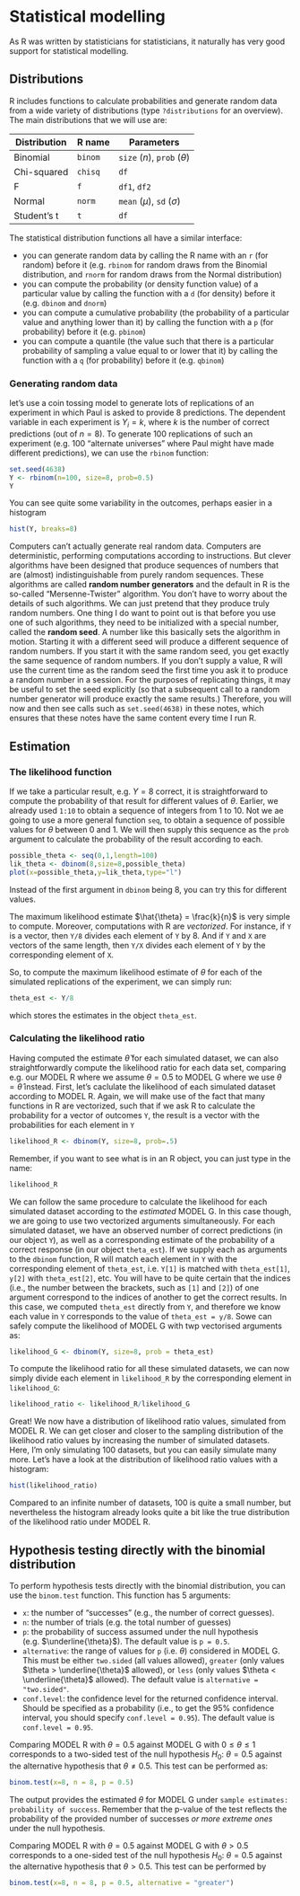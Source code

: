 # Statistical modelling

As R was written by statisticians for statisticians, it naturally has very good support for statistical modelling. 

## Distributions

R includes functions to calculate probabilities and generate random data from a wide variety of distributions (type `?distributions` for an overview). The main distributions that we will use are:

Distribution | R name  | Parameters                    
-------------|---------|--------------------------------
Binomial     | `binom` | `size` ($n$), `prob` ($\theta$)
Chi-squared  | `chisq` | `df`
F            | `f`     | `df1`, `df2`
Normal       | `norm`  | `mean` ($\mu$), `sd` ($\sigma$)
Student's t  | `t`     | `df`

The statistical distribution functions all have a similar interface: 

* you can generate random data by calling the R name with an `r` (for random) before it (e.g. `rbinom` for random draws from the Binomial distribution, and `rnorm` for random draws from the Normal distribution)
* you can compute the probability (or density function value) of a particular value by calling the function with a `d` (for density) before it (e.g. `dbinom` and `dnorm`)
* you can compute a cumulative probability (the probability of a particular value and anything lower than it) by calling the function with a `p` (for probability) before it (e.g. `pbinom`)
* you can compute a quantile (the value such that there is a particular probability of sampling a value equal to or lower that it) by calling the function with a `q` (for probability) before it (e.g. `qbinom`)

### Generating random data

let's use a coin tossing model to generate lots of replications of an experiment in which Paul is asked to provide 8 predictions. The dependent variable in each experiment is $Y_i = k$, where $k$ is the number of correct predictions (out of $n=8$). To generate 100 replications of such an experiment (e.g. 100 "alternate universes" where Paul might have made different predictions), we can use the `rbinom` function:
```r
set.seed(4638)
Y <- rbinom(n=100, size=8, prob=0.5)
Y
```
You can see quite some variability in the outcomes, perhaps easier in a histogram
```r
hist(Y, breaks=8)
```

Computers can't actually generate real random data. Computers are deterministic, performing computations according to instructions. But clever algorithms have been designed that produce sequences of numbers that are (almost) indistinguishable from purely random sequences. These algorithms are called __random number generators__ and the default in R is the so-called "Mersenne-Twister" algorithm. You don't have to worry about the details of such algorithms. We can just pretend that they produce truly random numbers. One thing I do want to point out is that before you use one of such algorithms, they need to be initialized with a special number, called the __random seed__. A number like this basically sets the algorithm in motion. Starting it with a different seed will produce a different sequence of random numbers. If you start it with the same random seed, you get exactly the same sequence of random numbers. If you don't supply a value, R will use the current time as the random seed the first time you ask it to produce a random number in a session. For the purposes of replicating things, it may be useful to set the seed explicitly (so that a subsequent call to a random number generator will produce exactly the same results.) Therefore, you will now and then see calls such as `set.seed(4638)` in these notes, which ensures that these notes have the same content every time I run R. 

## Estimation

### The likelihood function

If we take a particular result, e.g. $Y=8$ correct, it is straightforward to compute the probability of that result for different values of $\theta$. Earlier, we already used `1:10` to obtain a sequence of integers from 1 to 10. Not we ae going to use a more general function `seq`, to obtain a sequence of possible values for $\theta$ between 0 and 1. We will then supply this sequence as the `prob` argument to calculate the probability of the result according to each.
```r
possible_theta <- seq(0,1,length=100)
lik_theta <- dbinom(8,size=8,possible_theta)
plot(x=possible_theta,y=lik_theta,type="l")
```
Instead of the first argument in `dbinom` being 8, you can try this for different values.  

The maximum likelihood estimate $\hat{\theta} = \frac{k}{n}$ is very simple to compute. Moreover, computations with R are _vectorized_. For instance, if `Y` is a vector, then `Y/8` divides each element of `Y` by 8. And if `Y` and `X` are vectors of the same length, then `Y/X` divides each element of `Y` by the corresponding element of `X`. 

So, to compute the maximum likelihood estimate of $\theta$ for each of the simulated replications of the experiment, we can simply run:
```r
theta_est <- Y/8
```
which stores the estimates in the object `theta_est`.

### Calculating the likelihood ratio

Having computed the estimate $\hat{\theta}$ for each simulated dataset, we can also straightforwardly compute the likelihood ratio for each data set, comparing e.g. our MODEL R where we assume $\theta = 0.5$ to MODEL G where we use $\theta = \hat{\theta}$ instead. First, let's caclulate the likelihood of each simulated dataset according to MODEL R. Again, we will make use of the fact that many functions in R are vectorized, such that if we ask R to calculate the probability for a vector of outcomes `Y`, the result is a vector with the probabilities for each element in `Y`
```r
likelihood_R <- dbinom(Y, size=8, prob=.5)
```
Remember, if you want to see what is in an R object, you can just type in the name:
```r
likelihood_R
```

We can follow the same procedure to calculate the likelihood for each simulated dataset according to the _estimated_ MODEL G. In this case though, we are going to use two vectorized arguments simultaneously. For each simulated dataset, we have an observed number of correct predictions (in our object `Y`), as well as a corresponding estimate of the probability of a correct response (in our object `theta_est`). If we supply each as arguments to the `dbinom` function, R will match each element in `Y` with the corresponding element of `theta_est`, i.e. `Y[1]` is matched with `theta_est[1]`, `y[2]` with `theta_est[2]`, etc. You will have to be quite certain that the indices (i.e., the number between the brackets, such as `[1]` and `[2]`) of one argument correspond to the indices of another to get the correct results. In this case, we computed `theta_est` directly from `Y`, and therefore we know each value in `Y` corresponds to the value of `theta_est = y/8`. Sowe can safely compute the likelihood of MODEL G with twp vectorised arguments as:
```r
likelihood_G <- dbinom(Y, size=8, prob = theta_est)
```
To compute the likelihood ratio for all these simulated datasets, we can now simply divide each element in `likelihood_R` by the corresponding element in `likelihood_G`:
```r
likelihood_ratio <- likelihood_R/likelihood_G
```
Great! We now have a distribution of likelihood ratio values, simulated from MODEL R. We can get closer and closer to the sampling distribution of the likelihood ratio values by increasing the number of simulated datasets. Here, I'm only simulating 100 datasets, but you can easily simulate many more. Let's have a look at the distribution of likelihood ratio values with a histogram:
```r
hist(likelihood_ratio)
```
Compared to an infinite number of datasets, 100 is quite a small number, but nevertheless the histogram already looks quite a bit like the true distribution of the likelihood ratio under MODEL R.

<!--
### Working out the theoretical distribution of the likelihood ratio

(TODO: will add this later)
-->

## Hypothesis testing directly with the binomial distribution

To perform hypothesis tests directly with the binomial distribution, you can use the `binom.test` function. This function has 5 arguments:

- `x`: the number of "successes" (e.g., the number of correct guesses).
- `n`: the number of trials (e.g. the total number of guesses)
- `p`: the probability of success assumed under the null hypothesis (e.g. $\underline{\theta}$). The default value is `p = 0.5`.
- `alternative`: the range of values for `p` (i.e. $\theta$) considered in MODEL G. This must be either `two.sided` (all values allowed), `greater` (only values $\theta > \underline{\theta}$ allowed), or `less` (only values $\theta < \underline{\theta}$ allowed). The default value is `alternative = "two.sided"`.
- `conf.level`: the confidence level for the returned confidence interval. Should be specified as a probability (i.e., to get the 95% confidence interval, you should specify `conf.level = 0.95`). The default value is `conf.level = 0.95`.

Comparing MODEL R with $\theta = 0.5$ against MODEL G with $0 \leq \theta \leq 1$ corresponds to a two-sided test of the null hypothesis $H_0$: $\theta = 0.5$ against the alternative hypothesis that $\theta \neq 0.5$. This test can be performed as:
```r
binom.test(x=8, n = 8, p = 0.5)
```
The output provides the estimated $\theta$ for MODEL G under `sample estimates: probability of success`. Remember that the p-value of the test reflects the probability of the provided number of successes _or more extreme ones_ under the null hypothesis. 


Comparing MODEL R with $\theta = 0.5$ against MODEL G with $\theta > 0.5$ corresponds to a one-sided test of the null hypothesis $H_0$: $\theta = 0.5$ against the alternative hypothesis that $\theta > 0.5$. This test can be performed by
```r
binom.test(x=8, n = 8, p = 0.5, alternative = "greater")
```

